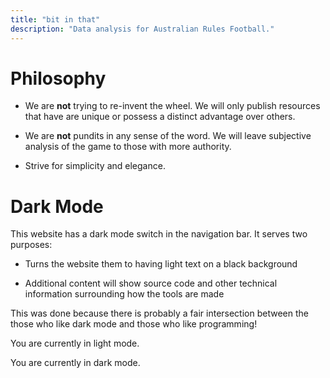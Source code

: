 ```yaml
---
title: "bit in that"
description: "Data analysis for Australian Rules Football."
---
```




# Philosophy

* We are **not** trying to re-invent the wheel. We will only publish resources that have are unique or possess a distinct advantage over others.

* We are **not** pundits in any sense of the word. We will leave subjective analysis of the game to those with more authority.

* Strive for simplicity and elegance.


# Dark Mode

This website has a dark mode switch in the navigation bar. It serves two purposes:

* Turns the website them to having light text on a black background

* Additional content will show source code and other technical information surrounding how the tools are made

This was done because there is probably a fair intersection between the those who like dark mode and those who like programming!



::: lightModeOnly

You are currently in light mode.

:::

::: darkModeOnly

You are currently in dark mode.

:::


